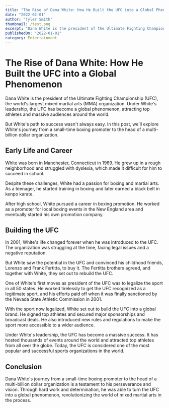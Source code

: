 ```yaml
---
title: "The Rise of Dana White: How He Built the UFC into a Global Phenomenon"
date: "2022-02-01"
author: "Tyler Smith"
thumbnail: /test.png
excerpt: "Dana White is the president of the Ultimate Fighting Championship (UFC), the world's largest mixed martial arts (MMA) organization. Under White's leadership, the UFC has become a global phenomenon, attracting top athletes and massive audiences around the world."
publishedOn: "2022-01-01"
category: Entertainment
---
```




<div className={styles.postLayout}>

# The Rise of Dana White: How He Built the UFC into a Global Phenomenon


Dana White is the president of the Ultimate Fighting Championship (UFC), the world's largest mixed martial arts (MMA) organization. Under White's leadership, the UFC has become a global phenomenon, attracting top athletes and massive audiences around the world.

But White's path to success wasn't always easy. In this post, we'll explore White's journey from a small-time boxing promoter to the head of a multi-billion dollar organization.

## Early Life and Career

White was born in Manchester, Connecticut in 1969. He grew up in a rough neighborhood and struggled with dyslexia, which made it difficult for him to succeed in school.

Despite these challenges, White had a passion for boxing and martial arts. As a teenager, he started training in boxing and later earned a black belt in kenpo karate.

After high school, White pursued a career in boxing promotion. He worked as a promoter for local boxing events in the New England area and eventually started his own promotion company.

## Building the UFC

In 2001, White's life changed forever when he was introduced to the UFC. The organization was struggling at the time, facing legal issues and a negative reputation.

But White saw the potential in the UFC and convinced his childhood friends, Lorenzo and Frank Fertitta, to buy it. The Fertitta brothers agreed, and together with White, they set out to rebuild the UFC.

One of White's first moves as president of the UFC was to legalize the sport in all 50 states. He worked tirelessly to get the UFC recognized as a legitimate sport, and his efforts paid off when it was finally sanctioned by the Nevada State Athletic Commission in 2001.

With the sport now legalized, White set out to build the UFC into a global brand. He signed top athletes and secured major sponsorships and broadcast deals. He also introduced new rules and regulations to make the sport more accessible to a wider audience.

Under White's leadership, the UFC has become a massive success. It has hosted thousands of events around the world and attracted top athletes from all over the globe. Today, the UFC is considered one of the most popular and successful sports organizations in the world.

## Conclusion

Dana White's journey from a small-time boxing promoter to the head of a multi-billion dollar organization is a testament to his perseverance and vision. Through hard work and determination, he was able to turn the UFC into a global phenomenon, revolutionizing the world of mixed martial arts in the process. 
</div>